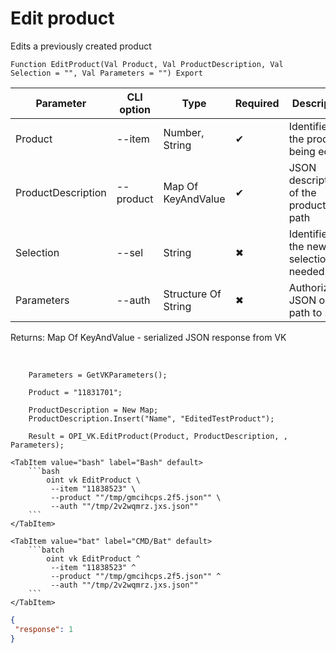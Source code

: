﻿---
sidebar_position: 5
description: Edit product and other functions to work with VK in the Open Integration Package, a free open-source integration library for 1C:Enterprise 8, OneScript and CLI
keywords: [1C, 1С, 1С:Enterprise, 1С:Enterprise 8.3, API, Integration, Services, Exchange, OneScript, CLI, VK]
---


# Edit product
 Edits a previously created product



`Function EditProduct(Val Product, Val ProductDescription, Val Selection = "", Val Parameters = "") Export`

  | Parameter | CLI option | Type | Required | Description |
  |-|-|-|-|-|
  | Product | --item | Number, String | &#x2714; | Identifier of the product being edited |
  | ProductDescription | --product | Map Of KeyAndValue | &#x2714; | JSON description of the product or path |
  | Selection | --sel | String | &#x2716; | Identifier of the new selection, if needed |
  | Parameters | --auth | Structure Of String | &#x2716; | Authorization JSON or path to .json |

  
  Returns:  Map Of KeyAndValue - serialized JSON response from VK

<br/>



```bsl title="1C:Enterprise/OneScript code example"
    Parameters = GetVKParameters();

    Product = "11831701";

    ProductDescription = New Map;
    ProductDescription.Insert("Name", "EditedTestProduct");

    Result = OPI_VK.EditProduct(Product, ProductDescription, , Parameters);
```
 

 <Tabs>
  
    <TabItem value="bash" label="Bash" default>
        ```bash
            oint vk EditProduct \
             --item "11838523" \
             --product ""/tmp/gmcihcps.2f5.json"" \
             --auth ""/tmp/2v2wqmrz.jxs.json""
        ```
    </TabItem>
  
    <TabItem value="bat" label="CMD/Bat" default>
        ```batch
            oint vk EditProduct ^
             --item "11838523" ^
             --product ""/tmp/gmcihcps.2f5.json"" ^
             --auth ""/tmp/2v2wqmrz.jxs.json""
        ```
    </TabItem>
</Tabs>


```json title="Result"
{
 "response": 1
}
```
